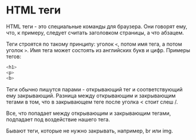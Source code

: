 # HTML теги

HTML теги - это специальные команды для браузера. Они говорят ему, что, к примеру, следует считать заголовком страницы, а что абзацем.

Теги строятся по такому принципу: уголок `<`, потом имя тега, а потом уголок `>`. Имя тега может состоять из английских букв и цифр. Примеры тегов:

```js showLineNumbers copy
<h1>
<p>
<b>
```

Теги обычно пишутся парами - открывающий тег и соответствующий ему закрывающий. Разница между открывающим и закрывающим тегами в том, что в закрывающем теге после уголка < стоит слеш /.

Все, что попадает между открывающим и закрывающим тегами, подпадает под воздействие нашего тега.

Бывают теги, которые не нужно закрывать, например, br или img.